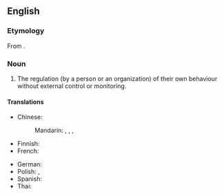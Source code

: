 ==English==

===Etymology===
From {{af|en|self-|regulation}}.

===Noun===
{{en-noun|-}}

# The regulation (by a person or an organization) of their own behaviour without external control or monitoring.

====Translations====
{{trans-top|the regulation of one's own behavior}}
* Chinese:
*: Mandarin: {{t|cmn|自我調整|sc=Hani}}, {{t|cmn|自我调整|tr=zìwǒtiáozhěnɡ|sc=Hani}}, {{t|cmn|自我調節|sc=Hani}}, {{t|cmn|自我调节|tr=zìwǒtiáojié|sc=Hani}}
* Finnish: {{t|fi|itsesäätely}}
* French: {{t+|fr|autorégulation|f}}
{{trans-mid}}
* German: {{t+|de|Selbstregulation|f}}
* Polish: {{t|pl|autoregulacja|f}}, {{t|pl|samoregulacja|f}}
* Spanish: {{t|es|autorregulación|f}}
* Thai: {{t|th|การกำกับตนเอง}}
{{trans-bottom}}